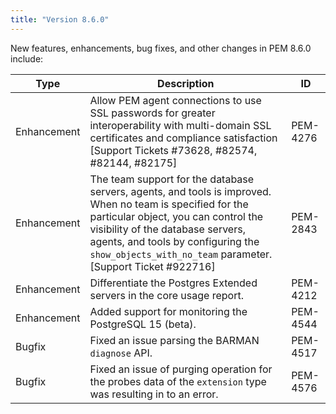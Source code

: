 ```yaml
---
title: "Version 8.6.0"
---
```


New features, enhancements, bug fixes, and other changes in PEM 8.6.0 include:

| Type         | Description                                                                                                                                                                                                                                                          | ID        |
| ------------ | ---------------------------------------------------------------------------------------------------------------------------------------------------------------------------------------------------------------------------------------------------------------------| --------- |
| Enhancement  | Allow PEM agent connections to use SSL passwords for greater interoperability with multi-domain SSL certificates and compliance satisfaction [Support Tickets #73628, #82574, #82144, #82175]                                                                        | PEM-4276  |
| Enhancement  | The team support for the database servers, agents, and tools is improved. When no team is specified for the particular object, you can control the visibility of the database servers, agents, and tools by configuring the `show_objects_with_no_team` parameter. [Support Ticket #922716]   | PEM-2843  |
| Enhancement  | Differentiate the Postgres Extended servers in the core usage report.                                                                                                                                                                                                | PEM-4212  |
| Enhancement  | Added support for monitoring the PostgreSQL 15 (beta).                                                                                                                                                                                                               | PEM-4544  |
| Bugfix       | Fixed an issue parsing the BARMAN `diagnose` API.                                                                                                                                                                                                                    | PEM-4517  |
| Bugfix       | Fixed an issue of purging operation for the probes data of the `extension` type was resulting in to an error.                                                                                                                                                        | PEM-4576  |